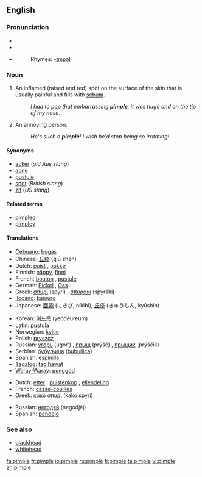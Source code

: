==English==

===Pronunciation===
*{{IPAchar|pĭm'p(ə)l}}
*{{IPA|/ˈpɪmp(ə)l/}}
*{{SAMPA|/"pImp(@)l/}}
*:Rhymes: [[Rhymes:English:-ɪmpəl|-ɪmpəl]]

===Noun===
{{wikipedia}}
{{en-noun}}

# An inflamed (raised and red) spot on the surface of the skin that is usually painful and fills with [[sebum]].
#:''I had to pop that embarrassing '''pimple''', it was huge and on the tip of my nose''.
# {{Slang}} An annoying person.
#:''He's such a '''pimple'''! I wish he'd stop being so irritating!''

====Synonyms====
*[[acker]] (''old Aus slang'')
*[[acne]]
*[[pustule]]
*[[spot]] (''British slang'')
*[[zit]] (''US slang'')

====Related terms====
*[[pimpled]]
*[[pimpley]]

====Translations====
{{trans-top|inflamed spot on the surface of the skin}}
*[[Cebuano]]: [[bugas]]
*Chinese: [[丘疹]] (qiū zhěn)
*Dutch: [[puist]] {{f}}, [[pukkel]]
*Finnish: [[näppy]], [[finni]]
*French: [[bouton]] {{m}}, [[pustule]] {{f}}
*German: [[Pickel]] {{m}}, [[Oas]] {{n}} {{italbrac|Bavaria}}
*Greek: [[σπυρί]] (spyri) {{n}}, [[σπυράκι]] (spyráki) {{n}}
*[[Ilocano]]: [[kamuro]]
*Japanese: [[面皰]] (にきび, níkibi), [[丘疹]] (きゅうしん, kyūshin)
{{trans-mid}}
*Korean: [[여드름]] (yeodeureum)
*Latin: [[pustula]]
*Norwegian: [[kvise]] {{c}}
*Polish: [[pryszcz]] {{m}}
*Russian: [[угорь]] (úgor’) {{m}}, [[прыщ]] (prýšč) {{m}}, [[прыщик]] (prýščik) {{m}}
*Serbian: [[бубуљица]] ([[bubuljica]]) {{f}}
*Spanish: [[espinilla]] {{f}}
*[[Tagalog]]: [[tagihawat]]
*[[Waray-Waray]]: [[punggod]]
{{trans-bottom}}

{{trans-top|annoying person}}
*Dutch: [[etter]] {{m}}, [[puistenkop]] {{m}}, [[ellendeling]] {{m}}
*French: [[casse-couilles]] {{m}}
*Greek: [[κακό σπυρί]] (kako spyri) {{n}}
{{trans-mid}}
*Russian: [[негодяй]] (negodjáj) {{m}}
*Spanish: [[pendejo]] {{m}}
{{trans-bottom}}

===See also===
*[[blackhead]]
*[[whitehead]]

[[fa:pimple]]
[[fr:pimple]]
[[io:pimple]]
[[ru:pimple]]
[[fi:pimple]]
[[ta:pimple]]
[[vi:pimple]]
[[zh:pimple]]